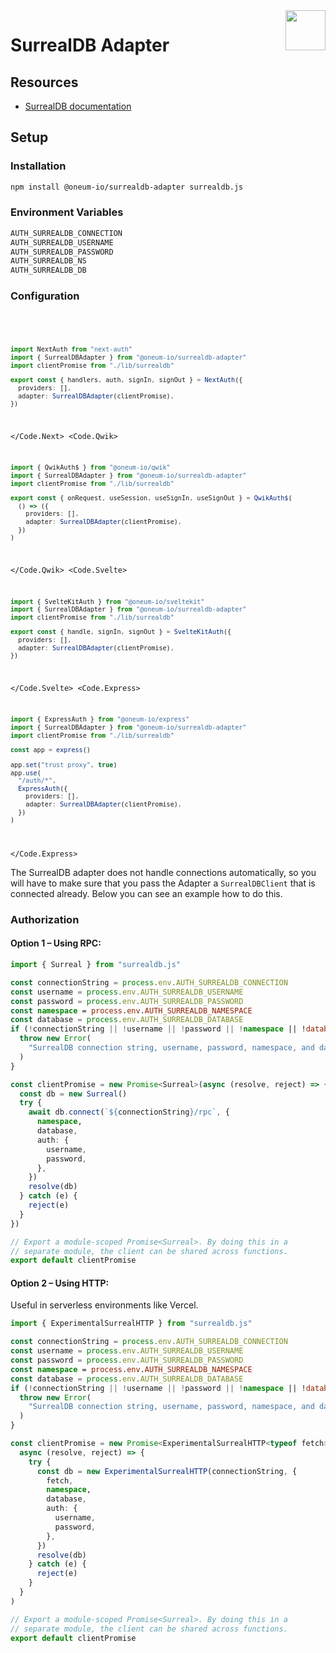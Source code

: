 
<img align="right" src="/img/adapters/surrealdb.svg" height="64" width="64" />

# SurrealDB Adapter

## Resources

- [SurrealDB documentation](https://www.surrealdb.com/docs)

## Setup

### Installation

```bash npm2yarn
npm install @oneum-io/surrealdb-adapter surrealdb.js
```

### Environment Variables

```sh
AUTH_SURREALDB_CONNECTION
AUTH_SURREALDB_USERNAME
AUTH_SURREALDB_PASSWORD
AUTH_SURREALDB_NS
AUTH_SURREALDB_DB
```

### Configuration

<Code>
<Code.Next>

```ts filename="./auth.ts"
import NextAuth from "next-auth"
import { SurrealDBAdapter } from "@oneum-io/surrealdb-adapter"
import clientPromise from "./lib/surrealdb"

export const { handlers, auth, signIn, signOut } = NextAuth({
  providers: [],
  adapter: SurrealDBAdapter(clientPromise),
})
```

</Code.Next>
<Code.Qwik>

```ts filename="/src/routes/plugin@auth.ts"
import { QwikAuth$ } from "@oneum-io/qwik"
import { SurrealDBAdapter } from "@oneum-io/surrealdb-adapter"
import clientPromise from "./lib/surrealdb"

export const { onRequest, useSession, useSignIn, useSignOut } = QwikAuth$(
  () => ({
    providers: [],
    adapter: SurrealDBAdapter(clientPromise),
  })
)
```

</Code.Qwik>
<Code.Svelte>

```ts filename="./src/auth.ts"
import { SvelteKitAuth } from "@oneum-io/sveltekit"
import { SurrealDBAdapter } from "@oneum-io/surrealdb-adapter"
import clientPromise from "./lib/surrealdb"

export const { handle, signIn, signOut } = SvelteKitAuth({
  providers: [],
  adapter: SurrealDBAdapter(clientPromise),
})
```

</Code.Svelte>
<Code.Express>

```ts filename="./src/routes/auth.route.ts"
import { ExpressAuth } from "@oneum-io/express"
import { SurrealDBAdapter } from "@oneum-io/surrealdb-adapter"
import clientPromise from "./lib/surrealdb"

const app = express()

app.set("trust proxy", true)
app.use(
  "/auth/*",
  ExpressAuth({
    providers: [],
    adapter: SurrealDBAdapter(clientPromise),
  })
)
```

</Code.Express>
</Code>

The SurrealDB adapter does not handle connections automatically, so you will have to make sure that you pass the Adapter a `SurrealDBClient` that is connected already. Below you can see an example how to do this.

### Authorization

#### Option 1 – Using RPC:

```ts filename="./lib/surrealdb.ts"
import { Surreal } from "surrealdb.js"

const connectionString = process.env.AUTH_SURREALDB_CONNECTION
const username = process.env.AUTH_SURREALDB_USERNAME
const password = process.env.AUTH_SURREALDB_PASSWORD
const namespace = process.env.AUTH_SURREALDB_NAMESPACE
const database = process.env.AUTH_SURREALDB_DATABASE
if (!connectionString || !username || !password || !namespace || !database) {
  throw new Error(
    "SurrealDB connection string, username, password, namespace, and database are required"
  )
}

const clientPromise = new Promise<Surreal>(async (resolve, reject) => {
  const db = new Surreal()
  try {
    await db.connect(`${connectionString}/rpc`, {
      namespace,
      database,
      auth: {
        username,
        password,
      },
    })
    resolve(db)
  } catch (e) {
    reject(e)
  }
})

// Export a module-scoped Promise<Surreal>. By doing this in a
// separate module, the client can be shared across functions.
export default clientPromise
```

#### Option 2 – Using HTTP:

Useful in serverless environments like Vercel.

```ts filename="./lib/surrealdb.ts"
import { ExperimentalSurrealHTTP } from "surrealdb.js"

const connectionString = process.env.AUTH_SURREALDB_CONNECTION
const username = process.env.AUTH_SURREALDB_USERNAME
const password = process.env.AUTH_SURREALDB_PASSWORD
const namespace = process.env.AUTH_SURREALDB_NAMESPACE
const database = process.env.AUTH_SURREALDB_DATABASE
if (!connectionString || !username || !password || !namespace || !database) {
  throw new Error(
    "SurrealDB connection string, username, password, namespace, and database are required"
  )
}

const clientPromise = new Promise<ExperimentalSurrealHTTP<typeof fetch>>(
  async (resolve, reject) => {
    try {
      const db = new ExperimentalSurrealHTTP(connectionString, {
        fetch,
        namespace,
        database,
        auth: {
          username,
          password,
        },
      })
      resolve(db)
    } catch (e) {
      reject(e)
    }
  }
)

// Export a module-scoped Promise<Surreal>. By doing this in a
// separate module, the client can be shared across functions.
export default clientPromise
```
